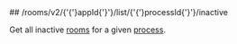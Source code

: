 
<MethodPill method="get" />
## /rooms/v2/{'{'}appId{'}'}/list/{'{'}processId{'}'}/inactive

Get all inactive [rooms](https://hathora.dev/docs/concepts/hathora-entities#room) for a given [process](https://hathora.dev/docs/concepts/hathora-entities#process).
